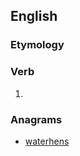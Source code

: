 ==English==

===Etymology===
{{suffix|answer|eth}}

===Verb===
{{en-verb form}}

# {{en-archaic third-person singular of|answer}}

===Anagrams===
* [[waterhens#English|waterhens]]
